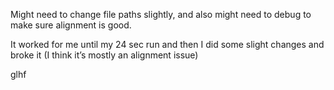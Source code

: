 Might need to change file paths slightly, and also might need to debug to make sure alignment is good. 

It worked for me until my 24 sec run and then I did some slight changes and broke it (I think it's mostly an alignment issue)

glhf
